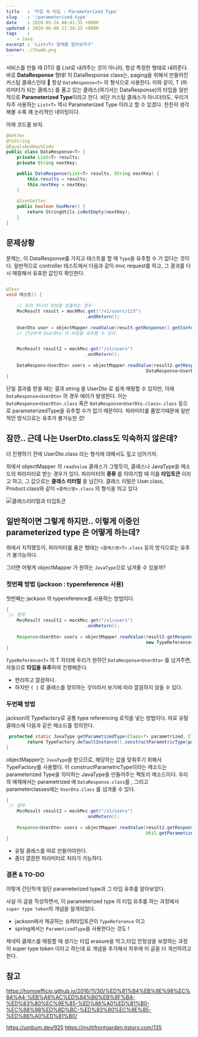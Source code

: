 ```yaml
---
title   : '타입 속 타입 : Parameterized Type'
slug    : '/parameterized-type'
date    : 2020-05-24 00:41:35 +0900
updated : 2020-06-08 11:34:25 +0900
tags    : 
	- Java
excerpt : 'List<T> 형태를 알아보자구'
banner: ./thumb.png
---
```


서비스를 만들 때 DTO 를 List로 내려주는 것이 아니라, 항상 특정한 형태로 내려준다. 바로 **DataResponse** 형태! 
이 DataResponse class는, paging을 위해서 만들어진 커스텀 클래스인데 🙂  항상 `DataResponse<T>` 의 형식으로 사용한다.  이와 같이,  T (파라미터가 되는 클래스) 를 품고 있는 클래스(여기서는 DataResponse)의 타입을 일반적으로 **Parameterized Type**이라고 한다. 비단 커스텀 클래스가 아니더라도, 우리가 자주 사용하는 `List<T>` 역시 Parameterized Type 이라고 할 수 있겠다.  찬찬히 생각해볼 수록 꽤 논리적인 네이밍이다. 

아래 코드를 보자. 
```java
@Getter
@ToString
@EqualsAndHashCode
public class DataResponse<T> {
    private List<T> results;
    private String nextKey;

    public DataResponse(List<T> results, String nextKey) {
        this.results = results;
        this.nextKey = nextKey;
	}
	
    @JsonGetter
    public boolean hasMore() {
        return StringUtils.isNotEmpty(nextKey);
    }
}
```


## 문제상황 

문제는, 이 DataResponse를 가지고 테스트를 할 때 `Type`을 유추할 수 가 없다는 것이다. 일반적으로 controller 테스트에서 다음과 같이 mvc request를 하고, 그 결과를 다시 매핑해서 유효한 값인지 확인한다.  

```java

@Test 
void 테스트() {
   
    // 유저 하나의 정보를 호출하는 경우
	MvcResult result = mockMvc.get("/v1/users/123")
	       			          .andReturn();
							  
	UserDto user = objectMapper.readValue(result.getResponse().getContentAsString(), UserDto.class);
	// 간단하게 UserDto 의 타입을 유추할 수 있다. 


	MvcResult result2 = mockMvc.get("/v1/users")
	       			          .andReturn();
	
	DataRespons<UserDto> users = objectMapper.readValue(result2.getResponse().getContentAsString(), 
	                                                 DataResponse<UserDto>.class) // 컴파일 에러 ! 
}
```
단일 결과를 받을 때는 결과 string 을 UserDto 로 쉽게 매핑할 수 있지만, 아래 `DataResponse<UserDto>` 의 경우 에러가 발생한다. 이는 `DataResponse<UserDto>.class` 혹은 `DataResponse<UserDto.class>.class` 등으로 parameterizedType을 유추할 수가 없기 때문이다. 파라미터를 품었기때문에 일반적인 방식으로는 유추가 불가능한 것! 

## 잠깐..  근데 나는 UserDto.class도 익숙하지 않은데? 

더 진행하기 전에 UserDto.class 라는 형식에 대해서도 짚고 넘어가자. 

위에서 objectMapper 의 `readValue` 클래스가 그렇듯이, 클래스나 JavaType을 메소드의 파라미터로 받는 경우가 있다. 파라미터의 **종류** 를 이야기할 때 이를 **타입토큰** 이라고 하고, 그 값으로는 **클래스 리터럴** 을 넘긴다. 클래스 리털은 User.class, Product.class와 같이 `<클래스명>.class` 의 형식을 띄고 있다.

![클래스리터럴과 타입토큰](./typetoken.png) 


## 일반적이면 그렇게 하지만.. 이렇게 이중인 parameterized type 은 어떻게 하는데?

위에서 지적했듯이, 파라미터를 품은 형태는 `<클래스명<T>.class` 등의 방식으로는 유추가 불가능하다. 

그러면 어떻게 objectMapper 가 원하는 `JavaType`으로 넘겨줄 수 있을까?

### 첫번째 방법 (jackson : typereference 사용) 

첫번째는 jackson 의 typereference를 사용하는 방법이다. 
```java
{
 // 중략
	MvcResult result2 = mockMvc.get("/v1/users")
	       			          .andReturn();
	
	Response<UserDto> users = objectMapper.readValue(result2.getResponse().getContentAsString(), 
	                                                 new TypeReference<Response<UserDto>>() { }) // 정상 컴파일 
}
```

`TypeReference<T>` 의 T 자리에 우리가 원하던 `DataResponse<UserDto>` 를 넘겨주면, 자동으로 **타입을 유추**하여 진행해준다. 

- 편리하고 깔끔하다. 
- 하지만 `{ }` 로 클래스를 정의하는 것이라서 보기에 따라 깔끔하지 않을 수 있다. 
  
### 두번째 방법 

jackson의 Typefactory로 공통 type referencing 로직을 넣는 방법이다. 따로 유틸 클래스에 다음과 같은 메소드를 정의한다. 

```java
 protected static JavaType getParametizedType(Class<?> parametrized, Class<?>... parameterClasses) {
        return TypeFactory.defaultInstance().constructParametricType(parametrized, parameterClasses);
}
```

objectMapper는 `JavaType`을 받으므로, 해당하는 값을 맞춰주기 위해서 TypeFactory를 사용했다. 이 constructParametricType이라는 메소드는 parameterized Type을 의미하는 JavaType을 만들어주는 팩토리 메소드이다. 우리의 예제에서는 parametrized 에 `DataResponse.class`를 , 그리고 parameterclasses에는 `UserDto.class` 를 넘겨줄 수 있다. 

```java
{
 // 중략
	MvcResult result2 = mockMvc.get("/v1/users")
	       			          .andReturn();
	
	Response<UserDto> users = objectMapper.readValue(result2.getResponse().getContentAsString(), 
	                                                 Util.getParametizedType(Response.class, UserDto.class)) // 정상 컴파일 
}
```

- 유틸 클래스를 따로 만들어야한다. 
- 좀더 깔끔한 파라미터로 처리가 가능하다.



### 결론 & TO-DO 

이렇게 간단하게 일단 parameterized type과 그 타입 유추를 알아보았다.


사실 이 글을 작성하면서, 이 parameterized type 의 타입 유추를 하는 과정에서 `super type token`의 개념을 알게되었다.
- jackson에서 제공하는 슈퍼타입토큰이 `TypeReference` 이고 
- spring에서는 `ParametizedType`을 사용한다는 것도 ! 

제네릭 클래스를 매핑할 때 생기는 타입 erasure을 막고,타입 안정성을 보장하는 과정이 super type token 이라고 하는데 요 개념을 추가해서 차후에 이 글을 더 개선하려고한다. 

## 참고 

https://homoefficio.github.io/2016/11/30/%ED%81%B4%EB%9E%98%EC%8A%A4-%EB%A6%AC%ED%84%B0%EB%9F%B4-%ED%83%80%EC%9E%85-%ED%86%A0%ED%81%B0-%EC%88%98%ED%8D%BC-%ED%83%80%EC%9E%85-%ED%86%A0%ED%81%B0/

https://umbum.dev/925
https://multifrontgarden.tistory.com/135
